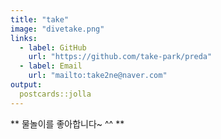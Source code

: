 ```yaml
---
title: "take"
image: "divetake.png"
links:
  - label: GitHub
    url: "https://github.com/take-park/preda"
  - label: Email
    url: "mailto:take2ne@naver.com"
output:
  postcards::jolla
---
```

 
** 물놀이를 좋아합니다~ ^^ **